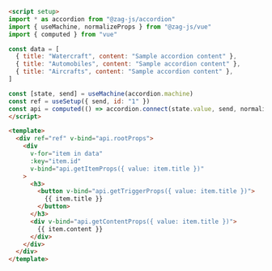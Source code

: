 ```md
<script setup>
import * as accordion from "@zag-js/accordion"
import { useMachine, normalizeProps } from "@zag-js/vue"
import { computed } from "vue"

const data = [
  { title: "Watercraft", content: "Sample accordion content" },
  { title: "Automobiles", content: "Sample accordion content" },
  { title: "Aircrafts", content: "Sample accordion content" },
]

const [state, send] = useMachine(accordion.machine)
const ref = useSetup({ send, id: "1" })
const api = computed(() => accordion.connect(state.value, send, normalizeProps))
</script>

<template>
  <div ref="ref" v-bind="api.rootProps">
    <div
      v-for="item in data"
      :key="item.id"
      v-bind="api.getItemProps({ value: item.title })"
    >
      <h3>
        <button v-bind="api.getTriggerProps({ value: item.title })">
          {{ item.title }}
        </button>
      </h3>
      <div v-bind="api.getContentProps({ value: item.title })">
        {{ item.content }}
      </div>
    </div>
  </div>
</template>
```
